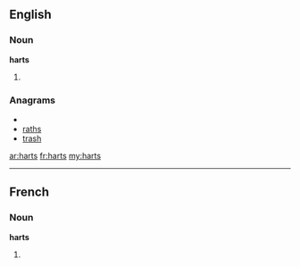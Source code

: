 ==English==

===Noun===
'''harts'''

# {{plural of|[[hart]]}}

===Anagrams===
* {{alphagram|ahrst}}
* [[raths#English|raths]]
* [[trash#English|trash]]

[[ar:harts]]
[[fr:harts]]
[[my:harts]]

----
==French==

===Noun===
'''harts''' {{f}}

# {{plural of|[[hart]]|lang=fr}}
{{rfc-auto}}